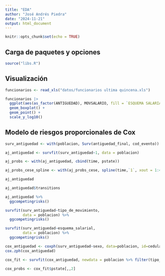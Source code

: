 ```yaml
---
title: "EDA"
author: "José Andrés Piedra"
date: "2024-11-21"
output: html_document
---
```


```r
knitr::opts_chunk$set(echo = TRUE)
```

## Carga de paquetes y opciones

```r
source("libs.R")
```

## Visualización

```r
funcionarios <- read_xls("datos/funcionarios ultima quincena.xls")

funcionarios |>
  ggplot(aes(as_factor(ANTIGUEDAD), MOVSALARIO, fill = `ESQUEMA SALARIAL`)) +
  geom_boxplot() +
  geom_point() +
  scale_y_log10()

```

## Modelo de riesgos proporcionales de Cox

```r
surv_antiguedad <- with(poblacion, Surv(antiguedad_final, cod_evento))

aj_antiguedad <- survfit(surv_antiguedad~1, data = poblacion)

aj_probs <- with(aj_antiguedad, cbind(time, pstate))

aj_probs_cese_spline <- with(aj_probs_cese, spline(time,`1`, xout = 1:436, method = "hyman"))

aj_antiguedad

aj_antiguedad$transitions

aj_antiguedad %>%
  ggcompetingrisks()

survfit(surv_antiguedad~tipo_de_movimiento,
        data = poblacion) %>%
  ggcompetingrisks()

survfit(surv_antiguedad~esquema_salarial,
        data = poblacion) %>%
  ggcompetingrisks()

cox_antiguedad <- coxph(surv_antiguedad~sexo, data=poblacion, id=cedula)
cox.zph(cox_antiguedad)

cox_fit <- survfit(cox_antiguedad, newdata = poblacion %>% filter(tipo_de_movimiento=="ACTIVO"))

cox_probs <- cox_fit$pstate[,,2]

```

